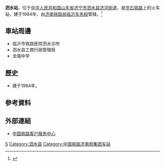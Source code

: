 {{Dablink|关于印尼[[泗水_(印尼)|泗水]]的铁路车站，请见'''{{link-en|泗水古本站|Surabaya Gubeng railway station}}'''、'''{{link-en|泗水图里市场站|Surabaya Pasar Turi railway station}}'''。}}
{{Infobox China railway station
|车站名称 =泗水站
|图片 = 
|图片介绍 = 
|其他名称 = 
|车站拼音 = Sishui
|英文名称 = Sishui Railway Station
|电报码 = OSK
|拼音码 = SSH
|车站代码 = 38039<ref>{{cite book|title=中华人民共和国铁路车站代码（GB/T 10302-2010）|publisher=中国标准出版社|year=2010|isbn=155066140495|ignore-isbn-error=true|pages=33}}</ref>
|车站位置 = [[山东省|山东省]][[济宁市|济宁市]][[泗水县|泗水县]][[济河街道|济河街道]]
|坐标 = 
|归属 = [[济南铁路局|济南铁路局]][[临沂车务段|临沂车务段]]
|线路 = [[兖石铁路|兖石铁路]]
|车站等级 =[[三等站_(中铁)|三等站]]
|月台数目 = 
|股道数目 = 
}}
'''泗水站'''，位于[[中华人民共和国|中华人民共和国]][[山东省|山东省]][[济宁市|济宁市]][[泗水县|泗水县]][[济河街道|济河街道]]，是[[兖石铁路|兖石铁路]]上的火车站，建于1984年，由[[济南铁路局|济南铁路局]][[临沂车务段|临沂车务段]]管辖。<ref>{{Cite web |url=http://search.huochepiao.com/huochezhan/jieshao/1582.htm |title=泗水火车站介绍 |access-date=2017-01-04 |archive-date=2016-08-02 |archive-url=https://web.archive.org/web/20160802035238/http://search.huochepiao.com/huochezhan/jieshao/1582.htm |dead-url=no }}</ref>
==車站周邊==
* 临沂市铁路医院泗水诊所
* 泗水县工商行政管理局
* 龙城中学

==歷史==
* 建于1984年。
==參考資料==
{{reflist}}
==外部連結==
* [http://www.12306.cn/mormhweb/ 中国铁路客户服务中心] {{Wayback|url=http://www.12306.cn/mormhweb/ |date=20180205163941 }}

{{China-rail-stub}}
{{兖石铁路}}
[[Category:济宁市铁路车站|S]]
[[Category:泗水县|Category:泗水县]]
[[Category:中国铁路济南局集团车站|Category:中国铁路济南局集团车站]]